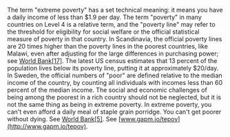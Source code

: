 
The term "extreme poverty" has a set technical meaning: it means you have a daily income of less than $1.9 per day. The term "poverty" in many countries on Level 4 is a relative term, and the "poverty line" may refer to the threshold for eligibility for social welfare or the official statistical measure of poverty in that country. In Scandinavia, the official poverty lines are 20 times higher than the poverty lines in the poorest countries, like Malawi, even after adjusting for the large differences in purchasing power; see [World Bank[17]](http://gapm.io/xwb1717). The latest US census estimates that 13 percent of the population lives below its poverty line, putting it at approximately $20/day. In Sweden, the official numbers of "poor" are defined relative to the median income of the country, by counting all individuals with incomes less than 60 percent of the median income. The social and economic challenges of being among the poorest in a rich country should not be neglected, but it is not the same thing as being in extreme poverty. In extreme poverty, you can't even afford a daily meal of staple grain porridge. You can't get poorer without dying. See [World Bank[5]](http://gapm.io/xwb175). See [www.gapm.io/tepov](http://www.gapm.io/tepov).